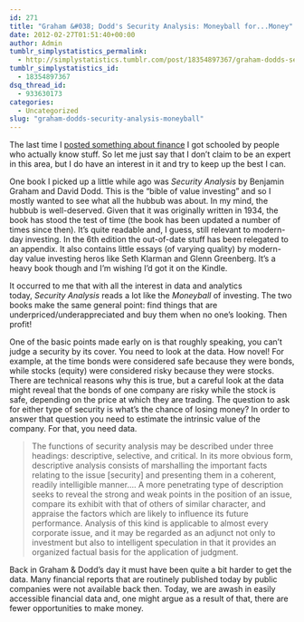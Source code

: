 ```yaml
---
id: 271
title: "Graham &#038; Dodd's Security Analysis: Moneyball for...Money"
date: 2012-02-27T01:51:40+00:00
author: Admin
tumblr_simplystatistics_permalink:
  - http://simplystatistics.tumblr.com/post/18354897367/graham-dodds-security-analysis-moneyball
tumblr_simplystatistics_id:
  - 18354897367
dsq_thread_id:
  - 933630173
categories:
  - Uncategorized
slug: "graham-dodds-security-analysis-moneyball"
---
```

The last time I <a href="http://simplystatistics.tumblr.com/post/17152281502/an-r-script-for-estimating-future-inflation-via-the" target="_blank">posted something about finance</a> I got schooled by people who actually know stuff. So let me just say that I don&#8217;t claim to be an expert in this area, but I do have an interest in it and try to keep up the best I can.

One book I picked up a little while ago was _Security Analysis_ by Benjamin Graham and David Dodd. This is the &#8220;bible of value investing&#8221; and so I mostly wanted to see what all the hubbub was about. In my mind, the hubbub is well-deserved. Given that it was originally written in 1934, the book has stood the test of time (the book has been updated a number of times since then). It&#8217;s quite readable and, I guess, still relevant to modern-day investing. In the 6th edition the out-of-date stuff has been relegated to an appendix. It also contains little essays (of varying quality) by modern-day value investing heros like Seth Klarman and Glenn Greenberg. It&#8217;s a heavy book though and I&#8217;m wishing I&#8217;d got it on the Kindle.

It occurred to me that with all the interest in data and analytics today, _Security Analysis_ reads a lot like the _Moneyball_ of investing. The two books make the same general point: find things that are underpriced/underappreciated and buy them when no one&#8217;s looking. Then profit!

One of the basic points made early on is that roughly speaking, you can&#8217;t judge a security by its cover. You need to look at the data. How novel! For example, at the time bonds were considered safe because they were bonds, while stocks (equity) were considered risky because they were stocks. There are technical reasons why this is true, but a careful look at the data might reveal that the bonds of one company are risky while the stock is safe, depending on the price at which they are trading. The question to ask for either type of security is what&#8217;s the chance of losing money? In order to answer that question you need to estimate the intrinsic value of the company. For that, you need data.

> The functions of security analysis may be described under three headings: descriptive, selective, and critical. In its more obvious form, descriptive analysis consists of marshalling the important facts relating to the issue [security] and presenting them in a coherent, readily intelligible manner&#8230;. A more penetrating type of description seeks to reveal the strong and weak points in the position of an issue, compare its exhibit with that of others of similar character, and appraise the factors which are likely to influence its future performance. Analysis of this kind is applicable to almost every corporate issue, and it may be regarded as an adjunct not only to investment but also to intelligent speculation in that it provides an organized factual basis for the application of judgment.

Back in Graham & Dodd&#8217;s day it must have been quite a bit harder to get the data. Many financial reports that are routinely published today by public companies were not available back then. Today, we are awash in easily accessible financial data and, one might argue as a result of that, there are fewer opportunities to make money. 
